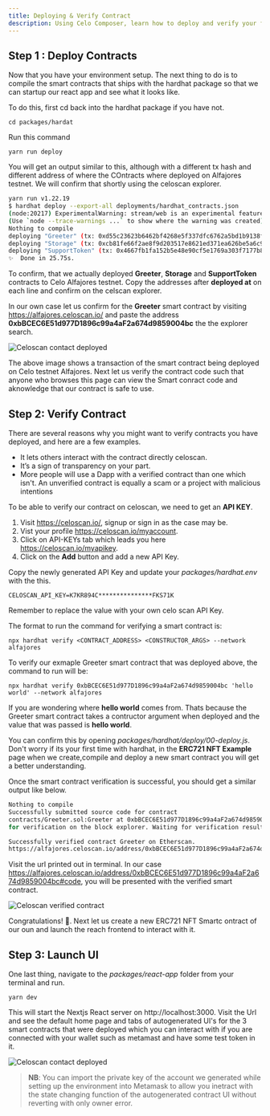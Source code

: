 ```yaml
---
title: Deploying & Verify Contract
description: Using Celo Composer, learn how to deploy and verify your first smart contract on Celo Alfajores.
---
```


## Step 1 : Deploy Contracts

Now that you have your environment setup. The next thing to do is to compile the smart contracts that ships with the hardhat package so that we can startup our react app and see what it looks like.

To do this, first cd back into the hardhat package if you have not.

```
cd packages/hardat
```

Run this command

```
yarn run deploy
```

You will get an output similar to this, although with a different tx hash and different address of where the COntracts where deployed on Alfajores testnet. We will confirm that shortly using the celoscan explorer.

```bash
yarn run v1.22.19
$ hardhat deploy --export-all deployments/hardhat_contracts.json
(node:20217) ExperimentalWarning: stream/web is an experimental feature. This feature could change at any time
(Use `node --trace-warnings ...` to show where the warning was created)
Nothing to compile
deploying "Greeter" (tx: 0xd55c23623b6462bf4268e5f337dfc6762a5bd1b9138f7c7aa45c21a6271ebf68)...: deployed at 0xbBCEC6E51d977D1896c99a4aF2a674d9859004bc with 642741 gas
deploying "Storage" (tx: 0xcb81fe66f2ae8f9d203517e8621ed371ea626be5a6c91446a31a7b226117632d)...: deployed at 0xce59F6E977EC8FCcdD95a1Ffd32eCCad614f4552 with 181777 gas
deploying "SupportToken" (tx: 0x4667fb1fa152b5e48e90cf5e1769a303f7177b8aeaaacd67cd874fd739affce7)...: deployed at 0x1CF4cfb1ccDF2A570aF925fd6542F72d84666321 with 1342041 gas
✨  Done in 25.75s.
```

To confirm, that we actually deployed **Greeter**, **Storage** and **SupportToken** contracts to Celo Alfajores testnet. Copy the addresses after **deployed at** on each line and confirm on the celscan explorer.

In our own case let us confirm for the **Greeter** smart contract by visiting https://alfajores.celoscan.io/ and paste the address **0xbBCEC6E51d977D1896c99a4aF2a674d9859004bc** the the explorer search.

![Celoscan contact deployed](./images/output-9.png)

The above image shows a transaction of the smart contract being deployed on Celo testnet Alfajores. Next let us verify the contract code such that anyone who browses this page can view the Smart conract code and aknowledge that our contract is safe to use.

## Step 2: Verify Contract

There are several reasons why you might want to verify contracts you have deployed, and here are a few examples.

- It lets others interact with the contract directly celoscan.
- It’s a sign of transparency on your part.
- More people will use a Dapp with a verified contract than one which isn't. An unverified contract is equally a scam or a project with malicious intentions

To be able to verify our contract on celoscan, we need to get an **API KEY**.

1. Visit https://celoscan.io/, signup or sign in as the case may be.
2. Vist your profile https://celoscan.io/myaccount.
3. Click on API-KEYs tab which leads you here https://celoscan.io/myapikey.
4. Click on the **Add** button and add a new API Key.

Copy the newly generated API Key and update your _packages/hardhat.env_ with the this.

```
CELOSCAN_API_KEY=K7KR894C***************FKS71K
```

Remember to replace the value with your own celo scan API Key.

The format to run the command for verifying a smart contract is:

```
npx hardhat verify <CONTRACT_ADDRESS> <CONSTRUCTOR_ARGS> --network alfajores
```

To verify our exmaple Greeter smart contract that was deployed above, the command to run will be:

```
npx hardhat verify 0xbBCEC6E51d977D1896c99a4aF2a674d9859004bc 'hello world' --network alfajores
```

If you are wondering where **hello world** comes from. Thats because the Greeter smart contract takes a contructor argument when deployed and the value that was passed is **hello world**.

You can confirm this by opening _packages/hardhat/deploy/00-deploy.js_. Don't worry if its your first time with hardhat, in the **ERC721 NFT Example** page when we create,compile and deploy a new smart contract you will get a better understanding.

Once the smart contract verification is successful, you should get a similar output like below.

```bash
Nothing to compile
Successfully submitted source code for contract
contracts/Greeter.sol:Greeter at 0xbBCEC6E51d977D1896c99a4aF2a674d9859004bc
for verification on the block explorer. Waiting for verification result...

Successfully verified contract Greeter on Etherscan.
https://alfajores.celoscan.io/address/0xbBCEC6E51d977D1896c99a4aF2a674d9859004bc#code
```

Visit the url printed out in terminal. In our case https://alfajores.celoscan.io/address/0xbBCEC6E51d977D1896c99a4aF2a674d9859004bc#code, you will be presented with the verified smart contract.

![Celoscan verified contract ](./images/output-10.png)

Congratulations! 🎉. Next let us create a new ERC721 NFT Smartc ontract of our oun and launch the reach frontend to interact with it.

## Step 3: Launch UI

One last thing, navigate to the _packages/react-app_ folder from your terminal and run.

```
yarn dev
```

This will start the Nextjs React server on http://localhost:3000. Visit the Url and see the default home page and tabs of autogenerated UI's for the 3 smart contracts that were deployed which you can interact with if you are connected with your wallet such as metamast and have some test token in it.

![Celoscan contact deployed](./images/output-11.png)

> **NB**: You can import the private key of the account we generated while setting up the environment into Metamask to allow you inetract with the state changing function of the autogenerated contract UI without reverting with only owner error.
